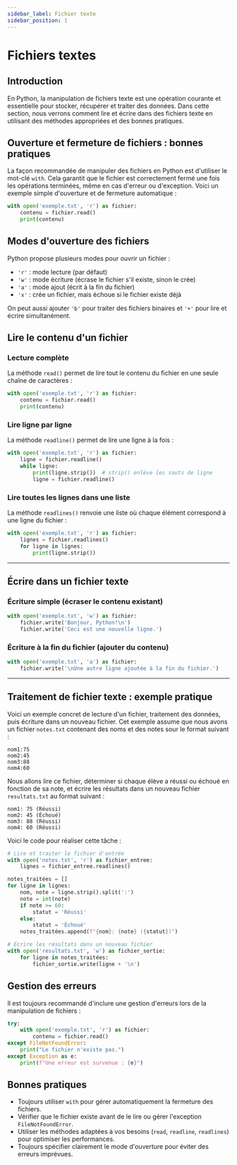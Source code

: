 ```yaml
---
sidebar_label: Fichier texte
sidebar_position: 1
---
```


# Fichiers textes

## Introduction

En Python, la manipulation de fichiers texte est une opération courante et
essentielle pour stocker, récupérer et traiter des données. Dans cette section,
nous verrons comment lire et écrire dans des fichiers texte en utilisant des
méthodes appropriées et des bonnes pratiques.

## Ouverture et fermeture de fichiers : bonnes pratiques

La façon recommandée de manipuler des fichiers en Python est d'utiliser le
mot-clé `with`. Cela garantit que le fichier est correctement fermé une fois
les opérations terminées, même en cas d'erreur ou d'exception. Voici un exemple
simple d'ouverture et de fermeture automatique :

```python
with open('exemple.txt', 'r') as fichier:
    contenu = fichier.read()
    print(contenu)
```

## Modes d'ouverture des fichiers

Python propose plusieurs modes pour ouvrir un fichier :

- `'r'` : mode lecture (par défaut)
- `'w'` : mode écriture (écrase le fichier s'il existe, sinon le crée)
- `'a'` : mode ajout (écrit à la fin du fichier)
- `'x'` : crée un fichier, mais échoue si le fichier existe déjà

On peut aussi ajouter `'b'` pour traiter des fichiers binaires et `'+'` pour
lire et écrire simultanément.

## Lire le contenu d'un fichier

### Lecture complète

La méthode `read()` permet de lire tout le contenu du fichier en une seule
chaîne de caractères :

```python
with open('exemple.txt', 'r') as fichier:
    contenu = fichier.read()
    print(contenu)
```

### Lire ligne par ligne

La méthode `readline()` permet de lire une ligne à la fois :

```python
with open('exemple.txt', 'r') as fichier:
    ligne = fichier.readline()
    while ligne:
        print(ligne.strip())  # strip() enlève les sauts de ligne
        ligne = fichier.readline()
```

### Lire toutes les lignes dans une liste

La méthode `readlines()` renvoie une liste où chaque élément correspond à une
ligne du fichier :

```python
with open('exemple.txt', 'r') as fichier:
    lignes = fichier.readlines()
    for ligne in lignes:
        print(ligne.strip())
```
---

## Écrire dans un fichier texte

### Écriture simple (écraser le contenu existant)

```python
with open('exemple.txt', 'w') as fichier:
    fichier.write('Bonjour, Python!\n')
    fichier.write('Ceci est une nouvelle ligne.')
```

### Écriture à la fin du fichier (ajouter du contenu)

```python
with open('exemple.txt', 'a') as fichier:
    fichier.write('\nUne autre ligne ajoutée à la fin du fichier.')
```

---

## Traitement de fichier texte : exemple pratique

Voici un exemple concret de lecture d'un fichier, traitement des données, puis
écriture dans un nouveau fichier. Cet exemple assume que nous avons un fichier
`notes.txt` contenant des noms et des notes sour le format suivant :

```
nom1:75
nom2:45
nom3:88
nom4:60
```

Nous allons lire ce fichier, déterminer si chaque élève a réussi ou échoué
en fonction de sa note, et écrire les résultats
dans un nouveau fichier `resultats.txt` au format suivant :

```
nom1: 75 (Réussi)
nom2: 45 (Échoué)
nom3: 88 (Réussi)
nom4: 60 (Réussi)
```

Voici le code pour réaliser cette tâche :

```python
# Lire et traiter le fichier d'entrée
with open('notes.txt', 'r') as fichier_entree:
    lignes = fichier_entree.readlines()

notes_traitées = []
for ligne in lignes:
    nom, note = ligne.strip().split(':')
    note = int(note)
    if note >= 60:
        statut = 'Réussi'
    else:
        statut = 'Échoué'
    notes_traitées.append(f"{nom}: {note} ({statut})")

# Écrire les résultats dans un nouveau fichier
with open('resultats.txt', 'w') as fichier_sortie:
    for ligne in notes_traitées:
        fichier_sortie.write(ligne + '\n')
```

## Gestion des erreurs

Il est toujours recommandé d'inclure une gestion d'erreurs lors de la
manipulation de fichiers :

```python
try:
    with open('exemple.txt', 'r') as fichier:
        contenu = fichier.read()
except FileNotFoundError:
    print("Le fichier n'existe pas.")
except Exception as e:
    print(f"Une erreur est survenue : {e}")
```

## Bonnes pratiques

- Toujours utiliser `with` pour gérer automatiquement la fermeture des
  fichiers.
- Vérifier que le fichier existe avant de le lire ou gérer l'exception
  `FileNotFoundError`.
- Utiliser les méthodes adaptées à vos besoins (`read`, `readline`,
  `readlines`) pour optimiser les performances.
- Toujours spécifier clairement le mode d'ouverture pour éviter des erreurs
  imprévues.
